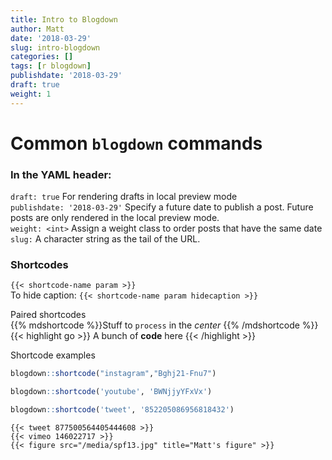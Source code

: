```yaml
---
title: Intro to Blogdown
author: Matt
date: '2018-03-29'
slug: intro-blogdown
categories: []
tags: [r blogdown]
publishdate: '2018-03-29'
draft: true
weight: 1
---
```


# Common `blogdown` commands

### In the YAML header:
`draft: true`
For rendering drafts in local preview mode  
`publishdate: '2018-03-29'` 
Specify a future date to publish a post. Future posts are only rendered in the local preview mode.  
`weight: <int>`
Assign a weight class to order posts that have the same date  
`slug:`
A character string as the tail of the URL.  

### Shortcodes  

`{{< shortcode-name param >}}`    
To hide caption:
`{{< shortcode-name param hidecaption >}}`  
  
Paired shortcodes   
{{% mdshortcode %}}Stuff to `process` in the _center_ {{% /mdshortcode %}}  
{{< highlight go >}} A bunch of **code** here {{< /highlight >}}

Shortcode examples  
```r
blogdown::shortcode("instagram","Bghj21-Fnu7")
```

```r
blogdown::shortcode('youtube', 'BWNjjyYFxVx')    
```

```r
blogdown::shortcode('tweet', '852205086956818432')
```

`{{< tweet 877500564405444608 >}}`   
`{{< vimeo 146022717 >}}`  
`{{< figure src="/media/spf13.jpg" title="Matt's figure" >}}`  



